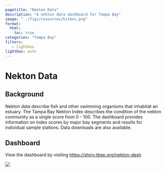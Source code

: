 ```yaml
---
pagetitle: "Nekton Data"
description: "A nekton data dashboard for Tampa Bay"
image: "../figs/resources/hitbni.png"
format: 
  html: 
    toc: true
categories: "Tampa Bay"
filters:
   - lightbox
lightbox: auto
---
```


# Nekton Data {.unnumbered}

## Background

Nekton data describe fish and other swimming organisms that inhabitat an estuary.  The Tampa Bay Nekton Index describes the condition of the nekton community as a single score from 0 - 100.  The dashboard provides information on index scores by major bay segments and results for individual sample stations. Data downloads are also available.

## Dashboard

View the dashboard by visiting [https://shiny.tbep.org/nekton-dash](https://shiny.tbep.org/nekton-dash){target="_blank"}

![](../figs/resources/nektondashscreenshot.png)
